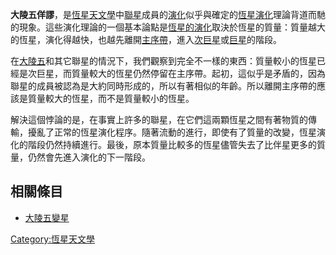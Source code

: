 '''大陵五佯謬'''，是[[恆星天文學|恆星天文學]]中[[聯星|聯星]]成員的[[恆星演化|演化]]似乎與確定的[[恆星演化|恆星演化]]理論背道而馳的現象。這些演化理論的一個基本論點是[[恆星演化|恆星的演化]]取決於恆星的質量：質量越大的恆星，演化得越快，也越先離開[[主序帶|主序帶]]，進入[[次巨星|次巨星]]或[[巨星|巨星]]的階段。

在[[大陵五|大陵五]]和其它聯星的情況下，我們觀察到完全不一樣的東西：質量較小的恆星已經是次巨星，而質量較大的恆星仍然停留在主序帶。起初，這似乎是矛盾的，因為聯星的成員被認為是大約同時形成的，所以有著相似的年齡。所以離開主序帶的應該是質量較大的恆星，而不是質量較小的恆星。

解決這個悖論的是，在事實上許多的聯星，在它們這兩顆恆星之間有著物質的傳輸，擾亂了正常的恆星演化程序。隨著流動的進行，即使有了質量的改變，恆星演化的階段仍然持續進行。最後，原本質量比較多的恆星儘管失去了比伴星更多的質量，仍然會先進入演化的下一階段。

==相關條目==
*[[大陵五變星|大陵五變星]]

[[Category:恆星天文學|Category:恆星天文學]]

{{star-stub}}